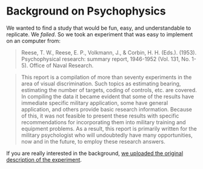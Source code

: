# Background on Psychophysics {-}

We wanted to find a study that would be fun, easy, and understandable to replicate.
We *failed*.
So we took an experiment that was easy to implement on an computer from:

> Reese, T. W., Reese, E. P., Volkmann, J., & Corbin, H. H. (Eds.). (1953). Psychophysical research: summary report, 1946-1952 (Vol. 131, No. 1-5). Office of Naval Research.

> This report is a compilation of more than seventy experiments in the area of visual discrimination.
> Such topics as estimating bearing, estimating the number of targets, coding of controls, etc. are covered.
> In compiling the data it became evident that some of the results have immediate specific military application, some have general application, and others provide basic research information.
> Because of this, it was not feasible to present these results with specific recommendations for incorporating them into military training and equipment problems.
> As a result, this report is primarily written for the military psychologist who will undoubtedly have many opportunities, now and in the future, to employ these research answers.

If you are really interested in the background, [we uploaded the original description of the experiment](https://aaronpeikert.github.io/repro-collab/assets/Psychophysical%20Research%20Summary%201946-1952.pdf).
